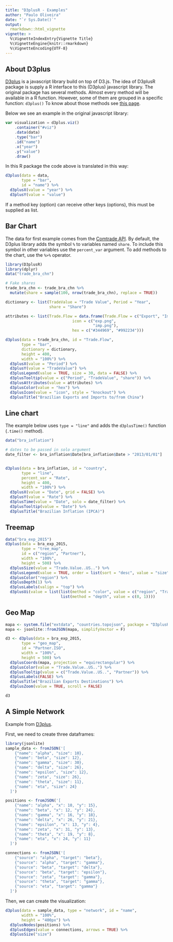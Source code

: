 ```yaml
---
title: "D3plusR - Examples"
author: "Paulo Oliveira"
date: "`r Sys.Date()`"
output: 
  rmarkdown::html_vignette
vignette: >
  %\VignetteIndexEntry{Vignette Title}
  %\VignetteEngine{knitr::rmarkdown}
  %\VignetteEncoding{UTF-8}
---
```


## About D3plus

[D3plus](https://d3plus.org/) is a javascript library build on top of D3.js. The idea of D3plusR package is supply a R interface to this (D3plus) javascript library. The original package has several methods. Almost every method will be available in a R function. However, some of them are grouped in a specific function: `d3plus()` To know about those methods see [this page](https://github.com/alexandersimoes/d3plus/wiki/Visualizations).

Below we see an example in the original javascript library:

```js
var visualization = d3plus.viz()
    .container("#viz")
    .data(data)
    .type("bar")
    .id("name")
    .x("year")
    .y("value")
    .draw()
```

In this R package the code above is translated in this way:

```r
d3plus(data = data,
       type = "bar",
       id = "name") %>% 
  d3plusX(value = "year") %>% 
  d3plusY(value = "value")
```

If a method key (option) can receive other keys (options), this must be supplied as list.

## Bar Chart

The data for first example comes from the [Comtrade API](https://comtrade.un.org/data/doc/api). By default, the D3plus library adds the symbol `%` to variables named `share`. To include this symbol in other variables use the `percent_var` argument. To add methods to the chart, use the ` %>% ` operator.

```r
library(D3plusR)
library(dplyr)
data("trade_bra_chn")

# Fake shares
trade_bra_chn <- trade_bra_chn %>% 
  mutate(share = sample(100, nrow(trade_bra_chn), replace = TRUE))

dictionary <- list(TradeValue = "Trade Value", Period = "Year",
                   share = "Share")

attributes <- list(Trade.Flow = data.frame(Trade.Flow = c("Export", "Import"),
                             icon = c("exp.png",
                                      "imp.png"),
                             hex = c("#344969", "#992234")))

d3plus(data = trade_bra_chn, id = "Trade.Flow",
       type = "bar",
       dictionary = dictionary,
       height = 400,
       width = "100%") %>% 
  d3plusX(value = "Period") %>% 
  d3plusY(value = "TradeValue") %>% 
  d3plusLegend(value = TRUE, size = 30, data = FALSE) %>% 
  d3plusTooltip(value = c("Period", "TradeValue", "share")) %>% 
  d3plusAttributes(value = attributes) %>% 
  d3plusColor(value = "hex") %>% 
  d3plusIcon(value = "icon", style = "knockout") %>% 
  d3plusTitle("Brazilian Exports and Imports to/from China")
```

## Line chart 

The example below uses `type = "line"` and adds the `d3plusTime()` function (`.time()` method).


```r
data("bra_inflation")

# dates to be passed in solo argument
date_filter <- bra_inflation$Date[bra_inflation$Date > "2013/01/01"]


d3plus(data = bra_inflation, id = "country",
       type = "line",
       percent_var = "Rate",
       height = 400,
       width = "100%") %>% 
  d3plusX(value = "Date", grid = FALSE) %>% 
  d3plusY(value = "Rate") %>% 
  d3plusTime(value = "Date", solo = date_filter) %>% 
  d3plusTooltip(value = "Date") %>% 
  d3plusTitle("Brazilian Inflation (IPCA)")

```

## Treemap

```r
data("bra_exp_2015")
d3plus(data = bra_exp_2015,
       type = "tree_map",
       id = c("region", "Partner"),
       width = "100%",
       height = 500) %>% 
  d3plusSize(value = "Trade.Value..US..") %>% 
  d3plusLegend(value = TRUE, order = list(sort = "desc", value = "size")) %>% 
  d3plusColor("region") %>% 
  d3plusDepth(1) %>% 
  d3plusLabels(valign = "top") %>% 
  d3plusUi(value = list(list(method = "color", value = c("region", "Trade.Value..US..")),
                        list(method = "depth", value = c(0, 1))))
```

## Geo Map

```r
mapa <- system.file("extdata", "countries.topojson", package = "D3plusR")
mapa <- jsonlite::fromJSON(mapa, simplifyVector = F)

d3 <- d3plus(data = bra_exp_2015,
       type = "geo_map",
       id = "Partner.ISO",
       width = "100%",
       height = 500) %>% 
  d3plusCoords(mapa, projection = "equirectangular") %>% 
  d3plusColor(value = "Trade.Value..US..") %>% 
  d3plusTooltip(value = c("Trade.Value..US..", "Partner")) %>% 
  d3plusLabels(FALSE) %>% 
  d3plusTitle("Brazilian Exports Destinations") %>% 
  d3plusZoom(value = TRUE, scroll = FALSE) 

d3

```

## A Simple Network

Example from [D3plus](http://d3plus.org/examples/advanced/9956853/).

First, we need to create three dataframes:

```r
library(jsonlite)
sample_data <- fromJSON('[
    {"name": "alpha", "size": 10},
    {"name": "beta", "size": 12},
    {"name": "gamma", "size": 30},
    {"name": "delta", "size": 26},
    {"name": "epsilon", "size": 12},
    {"name": "zeta", "size": 26},
    {"name": "theta", "size": 11},
    {"name": "eta", "size": 24}
  ]')

positions <- fromJSON('[
    {"name": "alpha", "x": 10, "y": 15},
    {"name": "beta", "x": 12, "y": 24},
    {"name": "gamma", "x": 16, "y": 18},
    {"name": "delta", "x": 26, "y": 21},
    {"name": "epsilon", "x": 13, "y": 4},
    {"name": "zeta", "x": 31, "y": 13},
    {"name": "theta", "x": 19, "y": 8},
    {"name": "eta", "x": 24, "y": 11}
  ]')

connections <- fromJSON('[
    {"source": "alpha", "target": "beta"},
    {"source": "alpha", "target": "gamma"},
    {"source": "beta", "target": "delta"},
    {"source": "beta", "target": "epsilon"},
    {"source": "zeta", "target": "gamma"},
    {"source": "theta", "target": "gamma"},
    {"source": "eta", "target": "gamma"}
  ]')
```

Then, we can create the visualization:

```r
d3plus(data = sample_data, type = "network", id = "name",
       width = "100%",
       height = "400px") %>% 
  d3plusNodes(positions) %>% 
  d3plusEdges(value = connections, arrows = TRUE) %>% 
  d3plusSize("size")
```


